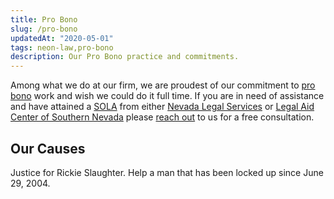 ```yaml
---
title: Pro Bono
slug: /pro-bono
updatedAt: "2020-05-01"
tags: neon-law,pro-bono
description: Our Pro Bono practice and commitments.
---
```


Among what we do at our firm, we are proudest of our commitment to [pro
bono](/pro-bono) work and wish we could do it full time. If you are in need
of assistance and have attained a
[SOLA](http://www.lacsnpro_bono.org/wp-content/uploads/2019/12/SOLA-Process-Service-FAQ-2020.pdf)
from either [Nevada Legal Services](https://nlslaw.net) or [Legal Aid Center
of Southern Nevada](https://www.lacsn.org/) please [reach out](/contact) to
us for a free consultation.

## Our Causes

<Link to="/pro-bono/justice-for-rickie-slaughter">
  Justice for Rickie Slaughter. Help a man that has been locked up
  since June 29, 2004.
</Link>
